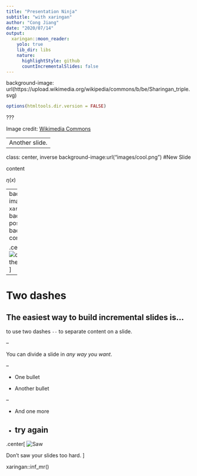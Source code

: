 ```yaml
---
title: "Presentation Ninja"
subtitle: "with xaringan"
author: "Cong Jiang"
date: "2020/07/14"
output:
  xaringan::moon_reader:
    yolo: true
    lib_dir: libs
    nature:
      highlightStyle: github
      countIncrementalSlides: false
---
```

background-image: url(https://upload.wikimedia.org/wikipedia/commons/b/be/Sharingan_triple.svg)

```r
options(htmltools.dir.version = FALSE)
```

???

Image credit: [Wikimedia Commons](https://commons.wikimedia.org/wiki/File:Sharingan_triple.svg)


---
Another slide.
---

class: center, inverse
background-image:url("images/cool.png")
#New Slide

content

$\eta(x)$

---
background-image: url("`r xaringan:::karl`")
background-position: center
background-size: contain

.center[![description of the image](images/foo.png)]

---

# Two dashes

The easiest way to build incremental slides is...
--
 to use two dashes `--` to separate content on a slide.

--

You can divide a slide in _any way you want_.

--

- One bullet

- Another bullet

--

- And one more
- try again
--

.center[
![Saw](https://slides.yihui.name/gif/saw-branch.gif)

Don't saw your slides too hard.
]

xaringan::inf_mr()